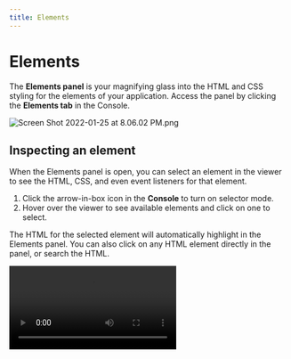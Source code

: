 ```yaml
---
title: Elements
---
```


# Elements

The **Elements panel** is your magnifying glass into the HTML and CSS styling for the elements of your application. Access the panel by clicking the **Elements tab** in the Console.

![Screen Shot 2022-01-25 at 8.06.02 PM.png](/images/Screen_Shot_2022-01-25_at_8.06.02_PM_llish.png)

## Inspecting an element

When the Elements panel is open, you can select an element in the viewer to see the HTML, CSS, and even event listeners for that element. 

1. Click the arrow-in-box icon in the **Console** to turn on selector mode.
2. Hover over the viewer to see available elements and click on one to select.

The HTML for the selected element will automatically highlight in the Elements panel. You can also click on any HTML element directly in the panel, or search the HTML.

<Video src={climatescapeSaf} />

## Viewing an element’s rules

When you select an element in the markup pane, you can see its applied CSS rules in the **Rules tab.**

- **Filter Styles** to find matching styles. For example, search `gray` to see rules with gray in the definition or a property.
- **CSS** **Rules** shows the rules that matched the element, sorted by precedence, and the location of the rule definition.
- **Properties** shows the properties that style the element. Properties that are defined in the rule but not applied have a strikeout.

<Callout type="info" emoji="💡">
In the example below, the list item element has a rule of `.border-b` defined `inline:3` with a property of `border-bottom-width: 1px;` .
</Callout>

![Untitled](/images/Untitled_nqavc.png)

## Viewing an element’s layout

The Elements Layout pane show’s the element’s [box model](https://developer.mozilla.org/en-US/docs/Web/CSS/CSS_Box_Model/Introduction_to_the_CSS_box_model) and box model properties. 

**Box model**

- margin
- border
- padding
- dimensions: width, height

**Box model properties**

- box-sizing
- display
- float
- line-height
- position

![Untitled](/images/Untitled-1_wkarq.png)

## Viewing an element’s computed properties

The Elements Panel **Computed Properties pane** shows the element’s current property values. This shows all the properties that have a set value for the element and the rules setting the property. 

- Expand a property to see the applied rules. Rules that are defined but not applied are shown with a strikeout.
- Filter by style to see the matching properties.

![Untitled](/images/Untitled-2_zljjw.png)

## Viewing an element’s event listeners

The **Event Listeners tab** shows any event listeners attached to the selected HTML element and the event handler. Click the source for an event listener to jump directly to the handler in the **Editor.**

![Screen Shot 2022-01-26 at 12.51.42 PM.png](/images/Screen_Shot_2022-01-26_at_12.51.42_PM_juvrw.png)